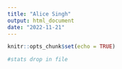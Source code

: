 ```yaml
---
title: "Alice Singh"
output: html_document
date: "2022-11-21"
---
```


```r
knitr::opts_chunk$set(echo = TRUE)
```

```r
#stats drop in file
```

